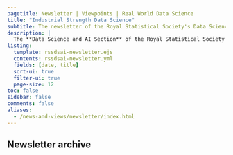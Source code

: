 ```yaml
---
pagetitle: Newsletter | Viewpoints | Real World Data Science
title: "Industrial Strength Data Science"
subtitle: The newsletter of the Royal Statistical Society's Data Science and AI Section
description: |
  The **Data Science and AI Section** of the Royal Statistical Society is the membership group representing data and AI scientists in the UK. It was established in 2017 to ensure the long-term success of data science as a profession. To find out more about the section and its activities, visit [the RSS website](https://rss.org.uk/membership/rss-groups-and-committees/sections/data-science-section/).
listing:
  template: rssdsai-newsletter.ejs
  contents: rssdsai-newsletter.yml
  fields: [date, title]
  sort-ui: true
  filter-ui: true
  page-size: 12
toc: false
sidebar: false
comments: false
aliases: 
  - /news-and-views/newsletter/index.html
---
```


## Newsletter archive
